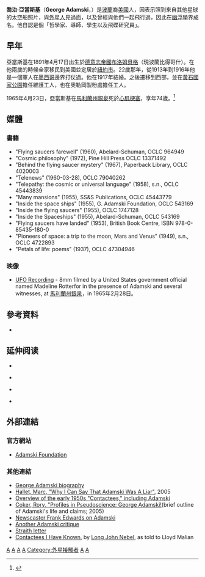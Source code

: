 '''喬治·亞當斯基'''（'''George Adamski'''，{{bd|1891年|4月17日|1965年|4月23日|catIdx=Adamski, George}}）是[[波蘭|波蘭]]裔[[美國|美國]]人，因表示照到來自其他星球的太空船照片，與[[外星人|外星人]]見過面，以及曾經與他們一起飛行過，因此在[[幽浮學|幽浮學]]界成名。他自認是個「哲學家、導師、學生以及飛碟研究員」。

== 早年 ==
亞當斯基在1891年4月17日出生於[[德意志帝國|德意志帝國]][[比得哥什|布洛姆貝格]]（現波蘭比得哥什）。在他兩歲的時候全家移民到美國並定居於[[紐約市|紐約市]]。22歲那年，從1913年到1916年他是一個軍人在[[墨西哥|墨西哥]]邊界打仗過。他在1917年結婚。之後遷移到西部，並在[[黃石國家公園|黃石國家公園]]擔任維護工人，也在奧勒岡製粉處擔任工人。

1965年4月23日，亞當斯基在[[馬利蘭州|馬利蘭州]][[銀泉|銀泉]]死於[[心肌梗塞|心肌梗塞]]，享年74歲。<ref name= "sosd1">{{cite web | last = Scott-Blair | first = Michael | title = UFO pioneer inspires site's astronomy theme | publisher = Sign On San Diego | date = August 13, 2003 | url = http://www.signonsandiego.com/news/northcounty/20030813-9999_7m13ufo.html | accessdate = 2007-04-27 | archive-date = 2005-12-26 | archive-url = https://web.archive.org/web/20051226004518/http://www.signonsandiego.com/news/northcounty/20030813-9999_7m13ufo.html | dead-url = no }}</ref>

== 媒體 ==
=== 書籍 ===
* "Flying saucers farewell" (1960), Abelard-Schuman, OCLC 964949
* "Cosmic philosophy" (1972), Pine Hill Press OCLC 13371492 
* "Behind the flying saucer mystery" (1967), Paperback Library, OCLC 4020003
* "Telenews" (1960-03-28), OCLC 79040262
* "Telepathy: the cosmic or universal language" (1958), s.n., OCLC 45443839
* "Many mansions" (1955), SS&S Publications, OCLC 45443779
* "Inside the space ships" (1955), G. Adamski Foundation, OCLC 543169 
* "Inside the flying saucers" (1955), OCLC 1747128
* "Inside the Spaceships" (1955), Abelard-Schuman, OCLC 543169 
* "Flying saucers have landed" (1953), British Book Centre, ISBN 978-0-85435-180-0
* "Pioneers of space: a trip to the moon, Mars and Venus" (1949), s.n., OCLC 4722893
* "Petals of life: poems" (1937), OCLC 47304946

=== 映像 ===
* [https://web.archive.org/web/20110622082120/http://video.google.com/videoplay?docid=3454720909555802637&q=George+Adamski&hl=en UFO Recording] - 8mm filmed by a United States government official named Madeline Rotterfor in the presence of Adamski and several witnesses, at [[馬利蘭州|馬利蘭州]][[銀泉|銀泉]]，in 1965年2月28日。

== 參考資料 ==
{{reflist}}
{{refbegin}}
*{{Harvard reference
|Surname1=Moseley|Given1=James W.|Authorlink1=James W. Moseley
|Surname2=Pflock|Given2=Karl T.|Authorlink2=Karl T. Pflock
|Year=2002
|Title=Shockingly Close to the Truth!: Confessions of a Grave-Robbing Ufologist
|Publisher=[[Prometheus_Books|Prometheus Books]]
|ID=ISBN 978-1-57392-991-2}}
{{refend}}

==延伸阅读==
{{refbegin}}
* {{cite book
  | last =Battaglia
  | first =Debbora
  | authorlink =
  | coauthors =David Samuels, Christopher F. Roth, and Mizuko Ito
  | title =E.T. Culture: Anthropology in Outerspaces
  | publisher =Duke University Press
  | date =2005
  | location =Durham, North Carolina
  | pages =
  | url =
  | doi =
  | id =  
  | isbn = 978-0-8223-3621-1 }}

* {{cite web| last =Lewis| first =Judith| title =Get a Piece of the Rock| publisher =LA Weekly| date =April 5, 2000| url =http://www.laweekly.com/general/travel/get-a-piece-of-the-rock/11493/| accessdate =2007-05-05}}{{dead link|date=2017年12月 |bot=InternetArchiveBot |fix-attempted=yes }}

* {{cite web
  | last =Walker
  | first =Cheryl
  | authorlink =
  | coauthors =
  | title =Web site documents mountain's history
  | work =
  | publisher =Sign On San Diego
  | date =August 13, 2005
  | url =http://www.signonsandiego.com/news/northcounty/20050813-9999-m1m13tfpal.html
  | format =
  | doi =
  | accessdate =2007-04-27
  | archive-date =2006-05-22
  | archive-url =https://web.archive.org/web/20060522144255/http://www.signonsandiego.com/news/northcounty/20050813-9999-m1m13tfpal.html
  | dead-url =no
  }}

* {{cite web
 |last        = Yockel
 |first       = Michael
 |authorlink  = 
 |coauthors   = 
 |title       = They Came from Out of the Sky
 |work        = 
 |publisher   = New York Press (Volume 14, Issue 15)
 |date        = April 11, 2001
 |url         = http://www.nypress.com/print.cfm?content_id=4039
 |format      = 
 |doi         = 
 |accessdate  = 2007-04-27
 |deadurl     = yes
 |archiveurl  = https://web.archive.org/web/20071013174405/http://www.nypress.com/print.cfm?content_id=4039
 |archivedate = 2007-10-13
}}
{{refend}}

== 外部連結 ==
{{Sisterlinks|George Adamski}}
=== 官方網站 ===
* [http://www.gafintl-adamski.com/ Adamski Foundation]{{Wayback|url=http://www.gafintl-adamski.com/ |date=20040901075952 }}

=== 其他連結 ===
* [https://web.archive.org/web/20071218153904/http://www.ufopsi.com/articles/georgeadamski.html George Adamski biography]
* [https://web.archive.org/web/20070929091852/http://www.skepticreport.com/ufo/adamski.htm Hallet, Marc, "Why I Can Say That Adamski Was A Liar"], 2005
* [https://web.archive.org/web/20110709092250/https://webspace.utexas.edu/cokerwr/www/index.html/sbrothers.shtml Overview of the early 1950s "Contactees," including Adamski]
* [https://web.archive.org/web/20110927185040/https://webspace.utexas.edu/cokerwr/www/index.html/adamski.htm Coker, Rory, "Profiles in Pseudoscience: George Adamski!](brief outline of Adamski's life and claims; 2005)
* [http://www.bermuda-triangle.org/html/edwards_on_adamski.html Newscaster Frank Edwards on Adamski]{{Wayback|url=http://www.bermuda-triangle.org/html/edwards_on_adamski.html |date=20130223023757 }}
* [https://web.archive.org/web/20070928094608/http://www.kmatthews.net/ufo/explanations/contactees.php Another Adamski critique]
* [http://ufocasebook.com/adamski.html Straith letter]{{Wayback|url=http://ufocasebook.com/adamski.html |date=20201025085039 }}
* [https://web.archive.org/web/20030508191315/http://www.mimufon.org/1960%20articles/ContacteesIHaveKnown.htm Contactees I Have Known], by [[Long_John_Nebel|Long John Nebel]], as told to Lloyd Malian

{{Authority control}}
{{DEFAULTSORT:Adamski, George}}
[[Category:美國科幻小說家|A]]
[[Category:美國哲學家|A]]
[[Category:马里兰州病死者|A]]
[[Category:幽浮學家|A]]
[[Category:外星接觸者|Category:外星接觸者]]
[[Category:波蘭裔美國人|A]]
[[Category:紐約市人|A]]